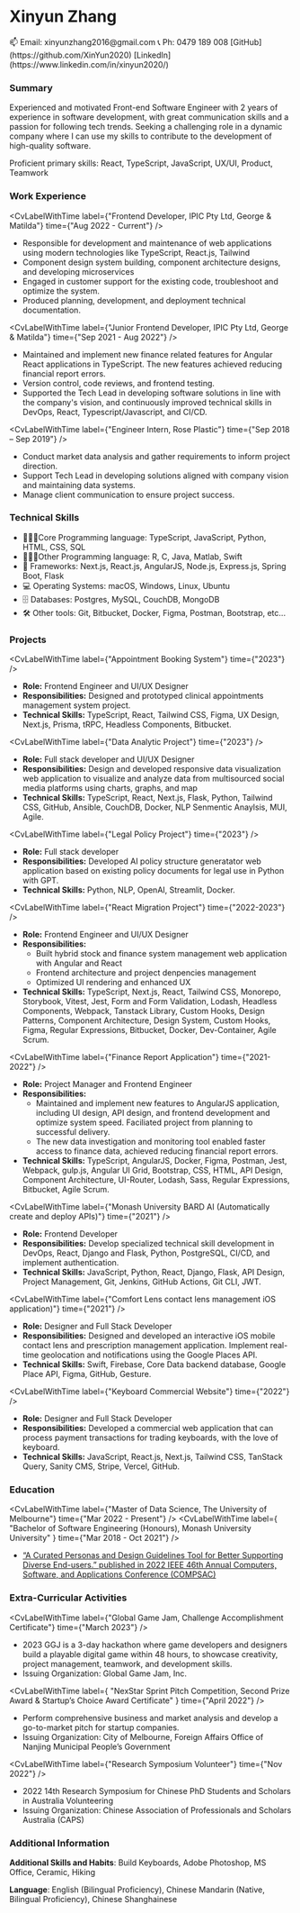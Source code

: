 
<div className="flex flex-col gap-4">
<h1 className="text-center text-3xl font-plex italic font-semibold">
  Xinyun Zhang
</h1>

  <div className="flex flex-col md:flex-row md:justify-between">
    <span>📫 Email: xinyunzhang2016@gmail.com</span>
    <span>📞 Ph: 0479 189 008</span>
    <span>[GitHub](https://github.com/XinYun2020)</span>
    <span>[LinkedIn](https://www.linkedin.com/in/xinyun2020/)</span>
  </div>
</div>

### Summary

Experienced and motivated Front-end Software Engineer with 2 years of experience in software development, with great communication skills and a passion for following tech trends. Seeking a challenging role in a dynamic company where I can use my skills to contribute to the development of high-quality software.

Proficient primary skills: React, TypeScript, JavaScript, UX/UI, Product, Teamwork

### Work Experience

<CvLabelWithTime
  label={"Frontend Developer, IPIC Pty Ltd, George & Matilda"}
  time={"Aug 2022 - Current"}
/>

- Responsible for development and maintenance of web applications using modern technologies like TypeScript, React.js, Tailwind
- Component design system building, component architecture designs, and developing microservices
- Engaged in customer support for the existing code, troubleshoot and optimize the system.
- Produced planning, development, and deployment technical documentation.

<CvLabelWithTime
  label={"Junior Frontend Developer, IPIC Pty Ltd, George & Matilda"}
  time={"Sep 2021 - Aug 2022"}
/>

- Maintained and implement new finance related features for Angular React applications in TypeScript. The new features achieved reducing financial report errors.
- Version control, code reviews, and frontend testing.
- Supported the Tech Lead in developing software solutions in line with the company's vision, and continuously improved technical skills in DevOps, React, Typescript/Javascript, and CI/CD.

<CvLabelWithTime
  label={"Engineer Intern, Rose Plastic"}
  time={"Sep 2018 – Sep 2019"}
/>

- Conduct market data analysis and gather requirements to inform project direction.
- Support Tech Lead in developing solutions aligned with company vision and maintaining data systems.
- Manage client communication to ensure project success.

### Technical Skills

- 👩🏻‍💻Core Programming language: TypeScript, JavaScript, Python, HTML, CSS, SQL
- 👩🏻‍💻Other Programming language: R, C, Java, Matlab, Swift
- 🧰 Frameworks: Next.js, React.js, AngularJS, Node.js, Express.js, Spring Boot, Flask
- 💻 Operating Systems: macOS, Windows, Linux, Ubuntu
- 🗄️ Databases: Postgres, MySQL, CouchDB, MongoDB
- 🛠️ Other tools: Git, Bitbucket, Docker, Figma, Postman, Bootstrap, etc...

### Projects

<CvLabelWithTime label={"Appointment Booking System"} time={"2023"} />

- **Role:** Frontend Engineer and UI/UX Designer
- **Responsibilities:** Designed and prototyped clinical appointments management system project.
- **Technical Skills:** TypeScript, React, Tailwind CSS, Figma, UX Design, Next.js, Prisma, tRPC, Headless Components, Bitbucket.

<CvLabelWithTime label={"Data Analytic Project"} time={"2023"} />

- **Role:** Full stack developer and UI/UX Designer
- **Responsibilities:** Design and developed responsive data visualization web application to visualize and analyze data from multisourced social media platforms using charts, graphs, and map
- **Technical Skills:** TypeScript, React, Next.js, Flask, Python, Tailwind CSS, GitHub, Ansible, CouchDB, Docker, NLP Senmentic Anaylsis, MUI, Agile.

<CvLabelWithTime label={"Legal Policy Project"} time={"2023"} />

- **Role:** Full stack developer
- **Responsibilities:** Developed AI policy structure generatator web application based on existing policy documents for legal use in Python with GPT.
- **Technical Skills:** Python, NLP, OpenAI, Streamlit, Docker.

<CvLabelWithTime label={"React Migration Project"} time={"2022-2023"} />

- **Role:** Frontend Engineer and UI/UX Designer
- **Responsibilities:**
  - Built hybrid stock and finance system management web application with Angular and React
  - Frontend architecture and project denpencies management
  - Optimized UI rendering and enhanced UX
- **Technical Skills:** TypeScript, Next.js, React, Tailwind CSS, Monorepo, Storybook, Vitest, Jest, Form and Form Validation, Lodash, Headless Components, Webpack, Tanstack Library, Custom Hooks, Design Patterns, Component Architecture, Design System, Custom Hooks, Figma, Regular Expressions, Bitbucket, Docker, Dev-Container, Agile Scrum.

<CvLabelWithTime label={"Finance Report Application"} time={"2021-2022"} />

- **Role:** Project Manager and Frontend Engineer
- **Responsibilities:**
  - Maintained and implement new features to AngularJS application, including UI design, API design, and frontend development and optimize system speed. Faciliated project from planning to successful delivery.
  - The new data investigation and monitoring tool enabled faster access to finance data, achieved reducing financial report errors.
- **Technical Skills:** TypeScript, AngularJS, Docker, Figma, Postman, Jest, Webpack, gulp.js, Angular UI Grid, Bootstrap, CSS, HTML, API Design, Component Architecture, UI-Router, Lodash, Sass, Regular Expressions, Bitbucket, Agile Scrum.

<CvLabelWithTime
  label={"Monash University BARD AI (Automatically create and deploy APIs)"}
  time={"2021"}
/>

- **Role:** Frontend Developer
- **Responsibilities:** Develop specialized technical skill development in DevOps, React, Django and Flask, Python, PostgreSQL, CI/CD, and implement authentication.
- **Technical Skills:** JavaScript, Python, React, Django, Flask, API Design, Project Management, Git, Jenkins, GitHub Actions, Git CLI, JWT.

<CvLabelWithTime
  label={"Comfort Lens contact lens management iOS application)"}
  time={"2021"}
/>

- **Role:** Designer and Full Stack Developer
- **Responsibilities:** Designed and developed an interactive iOS mobile contact lens and prescription management application. Implement real-time geolocation and notifications using the Google Places API.
- **Technical Skills:** Swift, Firebase, Core Data backend database, Google Place API, Figma, GitHub, Gesture.

<CvLabelWithTime label={"Keyboard Commercial Website"} time={"2022"} />

- **Role:** Designer and Full Stack Developer
- **Responsibilities:** Developed a commercial web application that can process payment transactions for trading keyboards, with the love of keyboard.
- **Technical Skills:** JavaScript, React.js, Next.js, Tailwind CSS, TanStack Query, Sanity CMS, Stripe, Vercel, GitHub.

### Education

<CvLabelWithTime
  label={"Master of Data Science, The University of Melbourne"}
  time={"Mar 2022 - Present"}
/>
<CvLabelWithTime
  label={
    "Bachelor of Software Engineering (Honours), Monash University University"
  }
  time={"Mar 2018 - Oct 2021"}
/>

- [“A Curated Personas and Design Guidelines Tool for Better Supporting Diverse End-users.” published in 2022 IEEE 46th Annual Computers, Software, and Applications Conference (COMPSAC)](https://ieeexplore.ieee.org/abstract/document/9842733)

### Extra-Curricular Activities

<CvLabelWithTime
  label={"Global Game Jam, Challenge Accomplishment Certificate"}
  time={"March 2023"}
/>

- 2023 GGJ is a 3-day hackathon where game developers and designers build a playable digital game within 48 hours, to showcase creativity, project management, teamwork, and development skills.
- Issuing Organization: Global Game Jam, Inc.

<CvLabelWithTime
  label={
    "NexStar Sprint Pitch Competition, Second Prize Award & Startup’s Choice Award Certificate"
  }
  time={"April 2022"}
/>

- Perform comprehensive business and market analysis and develop a go-to-market pitch for startup companies.
- Issuing Organization: City of Melbourne, Foreign Affairs Office of Nanjing Municipal People’s Government

<CvLabelWithTime label={"Research Symposium Volunteer"} time={"Nov 2022"} />

- 2022 14th Research Symposium for Chinese PhD Students and Scholars in Australia Volunteering
- Issuing Organization: Chinese Association of Professionals and Scholars Australia (CAPS)

### Additional Information

**Additional Skills and Habits**: Build Keyboards, Adobe Photoshop, MS Office, Ceramic, Hiking

**Language**: English (Bilingual Proficiency), Chinese Mandarin (Native, Bilingual Proficiency), Chinese Shanghainese
